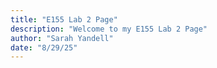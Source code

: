 ```yaml
---
title: "E155 Lab 2 Page"
description: "Welcome to my E155 Lab 2 Page"
author: "Sarah Yandell"
date: "8/29/25"
---
```

